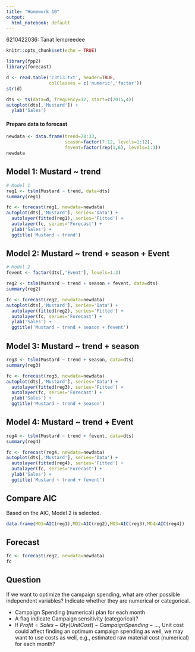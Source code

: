 ```yaml
---
title: "Homework 10"
output:
  html_notebook: default
---
```


6210422036: Tanat Iempreedee  

```r
knitr::opts_chunk$set(echo = TRUE)
```

```r
library(fpp2)
library(forecast)

d <- read.table('c3t13.txt', header=TRUE,
                colClasses = c('numeric','factor'))
str(d)
```
```r
dts <- ts(data=d, frequency=12, start=c(2015,4))
autoplot(dts[,'Mustard']) +
  ylab('Sales')
```
#### Prepare data to forecast
```r
newdata <- data.frame(trend=28:33, 
                      season=factor(7:12, levels=1:12),
                      fevent=factor(rep(1,6), levels=1:3))
newdata
```

## Model 1: Mustard ~ trend
```r
# Model 1
reg1 <- tslm(Mustard ~ trend, data=dts)
summary(reg1)

fc <- forecast(reg1, newdata=newdata)
autoplot(dts[,'Mustard'], series='Data') +
  autolayer(fitted(reg1), series='Fitted') +
  autolayer(fc, series='Forecast') +
  ylab('Sales') +
  ggtitle('Mustard ~ trend')
```

## Model 2: Mustard ~ trend + season + Event
```r
# Model 2
fevent <- factor(dts[,'Event'], levels=1:3)

reg2 <- tslm(Mustard ~ trend + season + fevent, data=dts)
summary(reg2)

fc <- forecast(reg2, newdata=newdata)
autoplot(dts[,'Mustard'], series='Data') +
  autolayer(fitted(reg2), series='Fitted') + 
  autolayer(fc, series='Forecast') +
  ylab('Sales') +
  ggtitle('Mustard ~ trend + season + fevent')

```
## Model 3: Mustard ~ trend + season
```r
reg3 <- tslm(Mustard ~ trend + season, data=dts)
summary(reg3)

fc <- forecast(reg3, newdata=newdata)
autoplot(dts[,'Mustard'], series='Data') +
  autolayer(fitted(reg3), series='Fitted') +
  autolayer(fc, series='Forecast') + 
  ylab('Sales') +
  ggtitle('Mustard ~ trend + season')
```

## Model 4: Mustard ~ trend + Event
```r
reg4 <- tslm(Mustard ~ trend + fevent, data=dts)
summary(reg4)

fc <- forecast(reg4, newdata=newdata)
autoplot(dts[,'Mustard'], series='Data') +
  autolayer(fitted(reg4), series='Fitted') +
  autolayer(fc, series='Forecast') +
  ylab('Sales') +
  ggtitle('Mustard ~ trend + fevent')
```
## Compare AIC
Based on the AIC, Model 2 is selected.
```r
data.frame(MD1=AIC(reg1),MD2=AIC(reg2),MD3=AIC(reg3),MD4=AIC(reg4))
```
## Forecast
```r
fc <- forecast(reg2, newdata=newdata)
fc
```
## Question
If we want to optimize the campaign spending, what are other possible independent variables? Indicate whether they are numerical or categorical.

- Campaign Spending (numerical) plan for each month
- A flag indicate Campaign sensitivity (categorical)?
- If $Profit = Sales - Qty(UnitCost) - CampaignSpending - ...$, Unit cost could affect finding an optimum campaign spending as well, we may want to use costs as well, e.g., estimated raw material cost (numerical) for each month?


